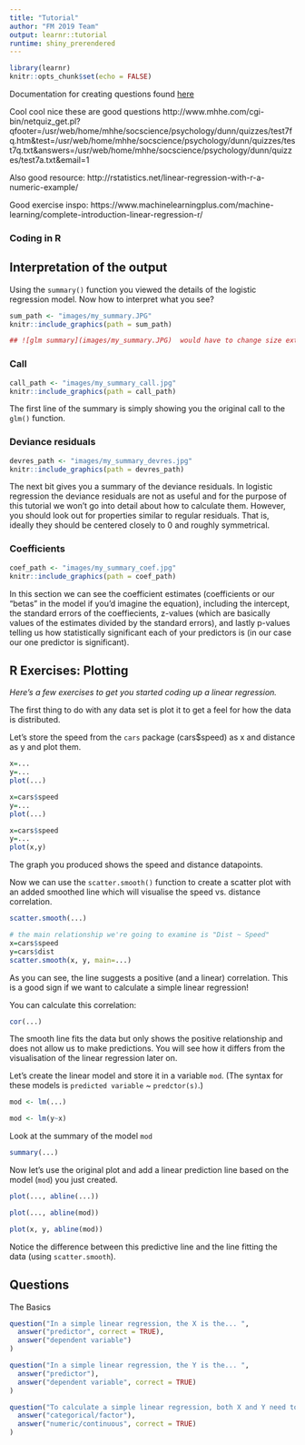 ```yaml
---
title: "Tutorial"
author: "FM 2019 Team"
output: learnr::tutorial
runtime: shiny_prerendered
---
```


```r
library(learnr)
knitr::opts_chunk$set(echo = FALSE)
```


Documentation for creating questions found [here](https://rstudio.github.io/learnr/questions.html)

Cool cool nice these are good questions
http://www.mhhe.com/cgi-bin/netquiz_get.pl?qfooter=/usr/web/home/mhhe/socscience/psychology/dunn/quizzes/test7fq.htm&test=/usr/web/home/mhhe/socscience/psychology/dunn/quizzes/test7q.txt&answers=/usr/web/home/mhhe/socscience/psychology/dunn/quizzes/test7a.txt&email=1


Also good resource: 
http://rstatistics.net/linear-regression-with-r-a-numeric-example/

Good exercise inspo:
https://www.machinelearningplus.com/machine-learning/complete-introduction-linear-regression-r/ 

### Coding in R

## Interpretation of the output

Using the `summary()` function you viewed the details of the logistic regression model. Now how to interpret what you see?

```r
sum_path <- "images/my_summary.JPG"
knitr::include_graphics(path = sum_path)

## ![glm summary](images/my_summary.JPG)  would have to change size extra
```



### Call

```r
call_path <- "images/my_summary_call.jpg"
knitr::include_graphics(path = call_path)

```

The first line of the summary is simply showing you the original call to the `glm()` function.

### Deviance residuals
```r
devres_path <- "images/my_summary_devres.jpg"
knitr::include_graphics(path = devres_path)

```

The next bit gives you a summary of the deviance residuals. In logistic regression the deviance residuals are not as useful and for the purpose of this tutorial we won't go into detail about how to calculate them. However, you should look out for properties similar to regular residuals. That is, ideally they should be centered closely to 0 and roughly symmetrical. 

### Coefficients
```r
coef_path <- "images/my_summary_coef.jpg"
knitr::include_graphics(path = coef_path)

```

In this section we can see the coefficient estimates (coefficients or our "betas" in the model if you'd imagine the equation), including the intercept, the standard errors of the coeffiecients, z-values (which are basically values of the estimates divided by the standard errors), and lastly p-values telling us how statistically significant each of your predictors is (in our case our one predictor is significant). 

## R Exercises: Plotting

*Here's a few exercises to get you started coding up a linear regression.*

The first thing to do with any data set is plot it to get a feel for how the 
data is distributed. 

Let's store the speed from the `cars` package (cars$speed) as x and distance as y and plot them. 

```r
x=...
y=...
plot(...)
```

```r
x=cars$speed
y=...
plot(...)
```

```r
x=cars$speed
y=...
plot(x,y)
```

The graph you produced shows the speed and distance datapoints. 

Now we can use the `scatter.smooth()` function to create a scatter plot with an added smoothed line which will visualise the speed vs. distance correlation.

```r
scatter.smooth(...)
```

```r
# the main relationship we're going to examine is "Dist ~ Speed"
x=cars$speed
y=cars$dist
scatter.smooth(x, y, main=...)
```

As you can see, the line suggests a positive (and a linear) correlation. This is a good sign if we want to calculate a simple linear regression! 

You can calculate this correlation:
```r
cor(...)
```

The smooth line fits the data but only shows the positive relationship and does not allow us to make predictions. You will see how it differs from the visualisation of the linear regression later on.
 
Let's create the linear model and store it in a variable `mod`. (The syntax for these models is `predicted variable` ~ `predctor(s)`.)

```r
mod <- lm(...)
```

```r
mod <- lm(y~x)
```

Look at the summary of the model `mod`

```r
summary(...)
```

Now let's use the original plot and add a linear prediction line based on the model (`mod`) you just created.  

```r
plot(..., abline(...))
```

```r
plot(..., abline(mod))
```

```r
plot(x, y, abline(mod))

```

Notice the difference between this predictive line and the line fitting the data (using `scatter.smooth`).



## Questions

The Basics
```r
question("In a simple linear regression, the X is the... ",
  answer("predictor", correct = TRUE),
  answer("dependent variable")
)
```

```r
question("In a simple linear regression, the Y is the... ",
  answer("predictor"),
  answer("dependent variable", correct = TRUE)
)
```

```r
question("To calculate a simple linear regression, both X and Y need to be (typically)... ",
  answer("categorical/factor"),
  answer("numeric/continuous", correct = TRUE)
)

```

